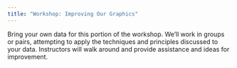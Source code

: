 ```yaml
---
title: "Workshop: Improving Our Graphics"
---
```


Bring your own data for this portion of the workshop. 
We'll work in groups or pairs, attempting to apply the techniques and principles discussed to your data. 
Instructors will walk around and provide assistance and ideas for improvement.